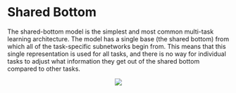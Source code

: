 # Shared Bottom

The shared-bottom model is the simplest and most common multi-task learning architecture. The model has a single base (the shared bottom) from which all of the task-specific subnetworks begin from. This means that this single representation is used for all tasks, and there is no way for individual tasks to adjust what information they get out of the shared bottom compared to other tasks.

<p><center><img src='https://github.com/recohut/multiobjective-optimizations/raw/098954ea18e25506b6320039c85d09385c70f37b/docs/_images/L762719_1.png'></center></p>